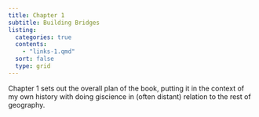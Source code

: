 ```yaml
---
title: Chapter 1
subtitle: Building Bridges
listing:
  categories: true
  contents:
    - "links-1.qmd"
  sort: false
  type: grid
---
```


Chapter 1 sets out the overall plan of the book, putting it in the context of my own history with doing giscience in (often distant) relation to the rest of geography.